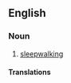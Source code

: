==English==

===Noun===
{{en-noun|-}}

# [[sleepwalking]]

====Translations====
{{trans-see|sleepwalking}}